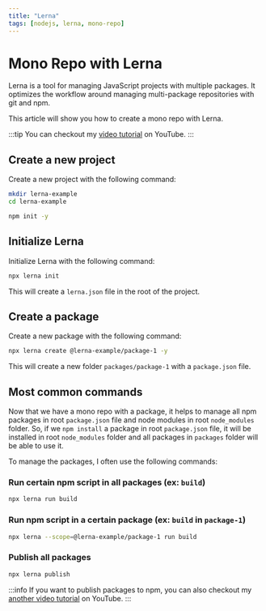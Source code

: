 ```yaml
---
title: "Lerna"
tags: [nodejs, lerna, mono-repo]
---
```



# Mono Repo with Lerna

<Drawio content={drawIo} page={1} zoom={0.5} editable={true} maxHeight={300} />

Lerna is a tool for managing JavaScript projects with multiple packages. It optimizes the workflow around managing multi-package repositories with git and npm.

This article will show you how to create a mono repo with Lerna.

:::tip
You can checkout my [video tutorial](https://www.youtube.com/watch?v=M-C1c_EP29w) on YouTube.
:::

## Create a new project

Create a new project with the following command:

```bash
mkdir lerna-example
cd lerna-example

npm init -y
```

## Initialize Lerna

Initialize Lerna with the following command:

```bash
npx lerna init
```

This will create a `lerna.json` file in the root of the project.

## Create a package

Create a new package with the following command:

```bash
npx lerna create @lerna-example/package-1 -y
```

This will create a new folder `packages/package-1` with a `package.json` file.

## Most common commands

Now that we have a mono repo with a package, it helps to manage all npm packages in root `package.json` file and node modules in root `node_modules` folder. So, if we `npm install` a package in root `package.json` file, it will be installed in root `node_modules` folder and all packages in `packages` folder will be able to use it.

To manage the packages, I often use the following commands:

### Run certain npm script in all packages (ex: `build`)

```bash
npx lerna run build
```

### Run npm script in a certain package (ex: `build` in `package-1`)

```bash
npx lerna --scope=@lerna-example/package-1 run build
```

### Publish all packages

```bash
npx lerna publish
```

:::info
If you want to publish packages to npm, you can also checkout my [another video tutorial](https://youtu.be/0KGXdDv6pYc) on YouTube.
:::
